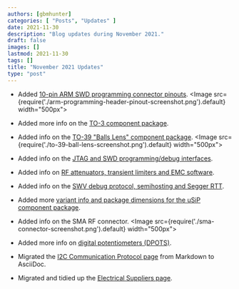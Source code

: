 ```yaml
---
authors: [gbmhunter]
categories: [ "Posts", "Updates" ]
date: 2021-11-30
description: "Blog updates during November 2021."
draft: false
images: []
lastmod: 2021-11-30
tags: []
title: "November 2021 Updates"
type: "post"
---
```


* Added [10-pin ARM SWD programming connector pinouts](/programming/programming-microcontrollers-an-overview/).
    <Image src={require('./arm-programming-header-pinout-screenshot.png').default} width="500px"></Image>

* Added more info on the [TO-3 component package](/pcb-design/component-packages/to-3-component-package/).

* Added info on the [TO-39 "Balls Lens" component package](/pcb-design/component-packages/to-39-component-package/).
    <Image src={require('./to-39-ball-lens-screenshot.png').default} width="500px"></Image>

* Added info on the [JTAG and SWD programming/debug interfaces](/programming/programming-microcontrollers-an-overview/).

* Added info on [RF attenuators, transient limiters and EMC software](/electronics/electromagnetic-compatibility-emc/).

* Added info on the [SWV debug protocol, semihosting and Segger RTT](/programming/programming-microcontrollers-an-overview/).

* Added more [variant info and package dimensions for the uSiP component package](/pcb-design/component-packages/usip-component-package/).

* Added info on the SMA RF connector.
    <Image src={require('./sma-connector-screenshot.png').default} width="500px"></Image>

* Added more info on [digital potentiometers (DPOTS)](/electronics/components/digital-potentiometers-dpots/).

* Migrated the [I2C Communication Protocol page](/electronics/communication-protocols/i2c-communication-protocol/) from Markdown to AsciiDoc.

* Migrated and tidied up the [Electrical Suppliers page](/electronics/general/electrical-suppliers/).
